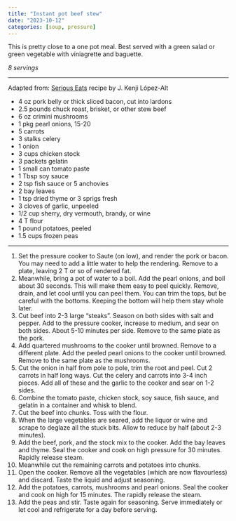 ```yaml
---
title: "Instant pot beef stew"
date: "2023-10-12"
categories: [soup, pressure]
---
```


This is pretty close to a one pot meal. Best served with a green salad or 
green vegetable with viniagrette and baguette.

_8 servings_

---

::: aside

Adapted from: [Serious Eats](https://www.seriouseats.com/pressure-cooker-beef-stew-recipe) recipe by
J. Kenji López-Alt

:::


- 4 oz pork belly or thick sliced bacon, cut into lardons
- 2.5 pounds chuck roast, brisket, or other stew beef
- 6 oz crimini mushrooms
- 1 pkg pearl onions, 15-20
- 5 carrots
- 3 stalks celery
- 1 onion
- 3 cups chicken stock
- 3 packets gelatin
- 1 small can tomato paste
- 1 Tbsp soy sauce
- 2 tsp fish sauce or 5 anchovies
- 2 bay leaves
- 1 tsp dried thyme or 3 sprigs fresh
- 3 cloves of garlic, unpeeled
- 1/2 cup sherry, dry vermouth, brandy, or wine
- 4 T flour
- 1 pound potatoes, peeled
- 1.5 cups frozen peas

---

1. Set the pressure cooker to Saute (on low), and render the pork or bacon. You
may need to add a little water to help the rendering. Remove to a plate,
leaving 2 T or so of rendered fat.
1. Meanwhile, bring a pot of water to a boil. Add the pearl onions, and boil
about 30 seconds. This will make them easy to peel quickly. Remove, drain, and
let cool until you can peel them. You can trim the tops, but be careful with
the bottoms. Keeping the bottom will help them stay whole later.
1. Cut beef into 2-3 large "steaks". Season on both sides with salt and pepper.
Add to the pressure cooker, increase to medium, and sear on both sides. About
5-10 minutes per side. Remove to the same plate as the pork.
1. Add quartered mushrooms to the cooker until browned. Remove to a different
plate. Add the peeled pearl onions to the cooker until browned. Remove to the
same plate as the mushrooms.
1. Cut the onion in half from pole to pole, trim the root and peel. Cut 2
carrots in half long ways. Cut the celery and carrots into 3-4 inch pieces. Add
all of these and the garlic to the cooker and sear on 1-2 sides.
1. Combine the tomato paste, chicken stock, soy sauce, fish sauce, and gelatin
in a container and whisk to blend.
1. Cut the beef into chunks. Toss with the flour.
1. When the large vegetables are seared, add the liquor or wine and scrape to 
deglaze all the stuck bits. Allow to reduce by half (about 2-3 minutes).
1. Add the beef, pork, and the stock mix to the cooker. Add the bay leaves and
thyme. Seal the cooker and cook on high pressure for 30 minutes. Rapidly
release steam.
1. Meanwhile cut the remaining carrots and potatoes into chunks.
1. Open the cooker. Remove all the vegetables (which are now flavourless) and discard. Taste the liquid and adjust seasoning.
1. Add the potatoes, carrots, mushrooms and pearl onions. Seal the cooker and cook on high for 15 minutes. The rapidly release the steam.
1. Add the peas and stir. Taste again for seasoning. Serve immediately or
let cool and refrigerate for a day before serving.


